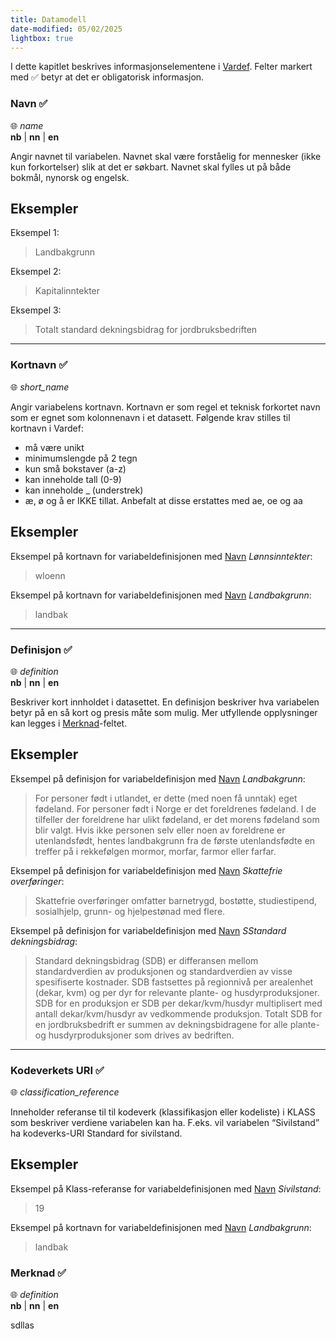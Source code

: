 ```yaml
---
title: Datamodell
date-modified: 05/02/2025
lightbox: true
---
```


I dette kapitlet beskrives informasjonselementene i [Vardef](./vardef.qmd). Felter markert med ✅ betyr at det er obligatorisk informasjon.  

### Navn ✅
🌐 *name*  
**nb** | **nn** | **en**  

Angir navnet til variabelen. Navnet skal være forståelig for mennesker (ikke kun forkortelser) slik at det er søkbart. Navnet skal fylles ut på både bokmål, nynorsk og engelsk. 

::: {.callout-tip collapse="true"}
## Eksempler

Eksempel 1:

> Landbakgrunn

Eksempel 2: 

> Kapitalinntekter

Eksempel 3:

> Totalt standard dekningsbidrag for jordbruksbedriften

:::


---

### Kortnavn ✅  
🌐 *short_name*

Angir variabelens kortnavn. Kortnavn er som regel et teknisk forkortet navn som er egnet som kolonnenavn i et datasett. Følgende krav stilles til kortnavn i Vardef:

- må være unikt
- minimumslengde på 2 tegn
- kun små bokstaver (a-z)
- kan inneholde tall (0-9)
- kan inneholde _ (understrek)
- æ, ø og å er IKKE tillat. Anbefalt at disse erstattes med ae, oe og aa


::: {.callout-tip collapse="true"}
## Eksempler

Eksempel på kortnavn for variabeldefinisjonen med [Navn](#navn-✅) *Lønnsinntekter*:

> wloenn

Eksempel på kortnavn for variabeldefinisjonen med [Navn](#navn-✅) *Landbakgrunn*:

> landbak

:::

---

### Definisjon ✅
🌐 *definition*  
**nb** | **nn** | **en** 
 

Beskriver kort innholdet i datasettet. En definisjon beskriver hva variabelen betyr på en så kort og presis måte som mulig. Mer utfyllende opplysninger kan legges i [Merknad](#merknad)-feltet.


::: {.callout-tip collapse="true"}
## Eksempler

Eksempel på definisjon for variabeldefinisjon med [Navn](#navn-✅) *Landbakgrunn*:

> For personer født i utlandet, er dette (med noen få unntak) eget fødeland. For personer født i Norge er det foreldrenes fødeland. I de tilfeller der foreldrene har ulikt fødeland, er det morens fødeland som blir valgt. Hvis ikke personen selv eller noen av foreldrene er utenlandsfødt, hentes landbakgrunn fra de første utenlandsfødte en treffer på i rekkefølgen mormor, morfar, farmor eller farfar.

Eksempel på definisjon for variabeldefinisjon med [Navn](#navn-✅) *Skattefrie overføringer*:

> Skattefrie overføringer omfatter barnetrygd, bostøtte, studiestipend, sosialhjelp, grunn- og hjelpestønad med flere.

Eksempel på definisjon for variabeldefinisjon med [Navn](#navn-✅) *SStandard dekningsbidrag*:

> Standard dekningsbidrag (SDB) er differansen mellom standardverdien av produksjonen og standardverdien av visse spesifiserte kostnader. SDB fastsettes på regionnivå per arealenhet (dekar, kvm) og per dyr for relevante plante- og husdyrproduksjoner. SDB for en produksjon er SDB per dekar/kvm/husdyr multiplisert med antall dekar/kvm/husdyr av vedkommende produksjon. Totalt SDB for en jordbruksbedrift er summen av dekningsbidragene for alle plante- og husdyrproduksjoner som drives av bedriften.


:::

---

### Kodeverkets URI ✅
🌐 *classification_reference*  

Inneholder referanse til til kodeverk (klassifikasjon eller kodeliste) i KLASS som beskriver verdiene variabelen kan ha. F.eks. vil variabelen “Sivilstand” ha kodeverks-URI Standard for sivilstand.

::: {.callout-tip collapse="true"}
## Eksempler

Eksempel på Klass-referanse for variabeldefinisjonen med [Navn](#navn-✅) *Sivilstand*:

> 19

Eksempel på kortnavn for variabeldefinisjonen med [Navn](#navn-✅) *Landbakgrunn*:

> landbak

:::

### Merknad ✅
🌐 *definition*  
**nb** | **nn** | **en** 

sdllas